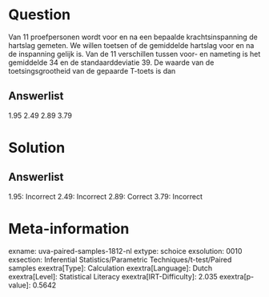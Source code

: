 Question
========

Van 11 proefpersonen wordt voor en na een bepaalde krachtsinspanning de
hartslag gemeten. We willen toetsen of de gemiddelde hartslag voor en na
de inspanning gelijk is. Van de 11 verschillen tussen voor- en nameting
is het gemiddelde 34 en de standaarddeviatie 39. De waarde van de
toetsingsgrootheid van de gepaarde T-toets is dan

Answerlist
----------

1.95
2.49
2.89
3.79

Solution
========

Answerlist
----------

1.95: Incorrect
2.49: Incorrect
2.89: Correct
3.79: Incorrect

Meta-information
================
exname: uva-paired-samples-1812-nl
extype: schoice
exsolution: 0010
exsection: Inferential Statistics/Parametric Techniques/t-test/Paired samples
exextra[Type]: Calculation
exextra[Language]: Dutch
exextra[Level]: Statistical Literacy
exextra[IRT-Difficulty]: 2.035
exextra[p-value]: 0.5642
